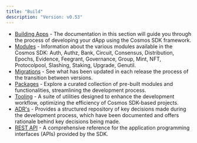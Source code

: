 ```yaml
---
title: "Build"
description: "Version: v0.53"
---
```


* [Building Apps](./build/building-apps/app-go) - The documentation in this section will guide you through the process of developing your dApp using the Cosmos SDK framework.
* [Modules](./build/modules) - Information about the various modules available in the Cosmos SDK: Auth, Authz, Bank, Circuit, Consensus, Distribution, Epochs, Evidence, Feegrant, Governance, Group, Mint, NFT, Protocolpool, Slashing, Staking, Upgrade, Genutil.
* [Migrations](./build/migrations/intro) - See what has been updated in each release the process of the transition between versions.
* [Packages](./build/packages) - Explore a curated collection of pre-built modules and functionalities, streamlining the development process.
* [Tooling](./build/tooling) - A suite of utilities designed to enhance the development workflow, optimizing the efficiency of Cosmos SDK-based projects.
* [ADR's](./build/architecture) - Provides a structured repository of key decisions made during the development process, which have been documented and offers rationale behind key decisions being made.
* [REST API](https://docs.cosmos.network/api) - A comprehensive reference for the application programming interfaces (APIs) provided by the SDK.
